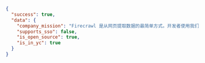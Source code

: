 ```json JSON
{
  "success": true,
  "data": {
    "company_mission": "Firecrawl 是从网页提取数据的最简单方式。开发者使用我们的服务，只需一次 API 调用即可可靠地将 URL 转换为适用于 LLM 的 Markdown 或结构化数据。",
    "supports_sso": false,
    "is_open_source": true,
    "is_in_yc": true
  }
}
```
